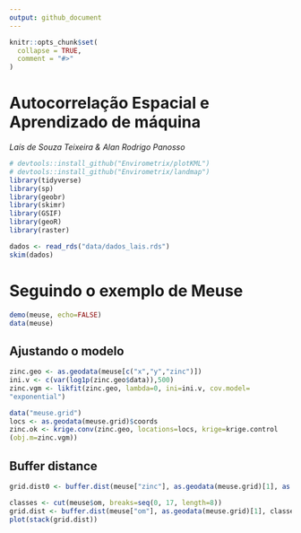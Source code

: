 ```yaml
---
output: github_document
---
```


<!-- README.md is generated from README.Rmd. Please edit that file -->

```r
knitr::opts_chunk$set(
  collapse = TRUE,
  comment = "#>"
)
```

# Autocorrelação Espacial e Aprendizado de máquina

*Laís de Souza Teixeira & Alan Rodrigo Panosso* 


```r
# devtools::install_github("Envirometrix/plotKML")
# devtools::install_github("Envirometrix/landmap")
library(tidyverse)
library(sp)
library(geobr)
library(skimr)
library(GSIF)
library(geoR)
library(raster)
```

```r
dados <- read_rds("data/dados_lais.rds")
skim(dados)
```

# Seguindo o exemplo de Meuse

```r
demo(meuse, echo=FALSE)
data(meuse)
```

## Ajustando o modelo


```r
zinc.geo <- as.geodata(meuse[c("x","y","zinc")])
ini.v <- c(var(log1p(zinc.geo$data)),500)
zinc.vgm <- likfit(zinc.geo, lambda=0, ini=ini.v, cov.model=
"exponential")
```


```r
data("meuse.grid")
locs <- as.geodata(meuse.grid)$coords
zinc.ok <- krige.conv(zinc.geo, locations=locs, krige=krige.control
(obj.m=zinc.vgm))
```



## Buffer distance
```r
grid.dist0 <- buffer.dist(meuse["zinc"], as.geodata(meuse.grid)[1], as.factor(1:nrow(meuse)))

classes <- cut(meuse$om, breaks=seq(0, 17, length=8))
grid.dist <- buffer.dist(meuse["om"], as.geodata(meuse.grid)[1], classes)
plot(stack(grid.dist))
```













